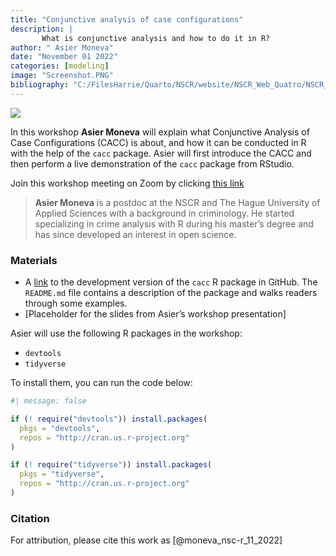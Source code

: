 ```yaml
---
title: "Conjunctive analysis of case configurations"
description: |
       What is conjunctive analysis and how to do it in R?
author: " Asier Moneva"
date: "November 01 2022"
categories: [modeling]
image: "Screenshot.PNG"
bibliography: "C:/FilesHarrie/Quarto/NSCR/website/NSCR_Web_Quatro/NSCR_Blog_Quarto/references/references.bib"
---
```


![](Screenshot.PNG)

In this workshop **Asier Moneva** will explain what Conjunctive Analysis of Case Configurations (CACC) is about, and how it can be conducted in R with the help of the `cacc` package. Asier will first introduce the CACC and then perform a live demonstration of the `cacc` package from RStudio.

Join this workshop meeting on Zoom by clicking [this link](https://us02web.zoom.us/j/81620041716?pwd=cjFCbG9TVHc0NTUrcmxmend5WHdCQT09)

> **Asier Moneva** is a postdoc at the NSCR and The Hague University of Applied Sciences with a background in criminology. He started specializing in crime analysis with R during his master's degree and has since developed an interest in open science.

### Materials

-   A [link](https://github.com/amoneva/cacc) to the development version of the `cacc` R package in GitHub. The `README.md` file contains a description of the package and walks readers through some examples.
-   \[Placeholder for the slides from Asier's workshop presentation\]

Asier will use the following R packages in the workshop:

-   `devtools`
-   `tidyverse`

To install them, you can run the code below:

```r
#| message: false

if (! require("devtools")) install.packages(
  pkgs = "devtools",
  repos = "http://cran.us.r-project.org"
)

if (! require("tidyverse")) install.packages(
  pkgs = "tidyverse",
  repos = "http://cran.us.r-project.org"
)
```

### Citation

For attribution, please cite this work as [@moneva_nsc-r_11_2022]
